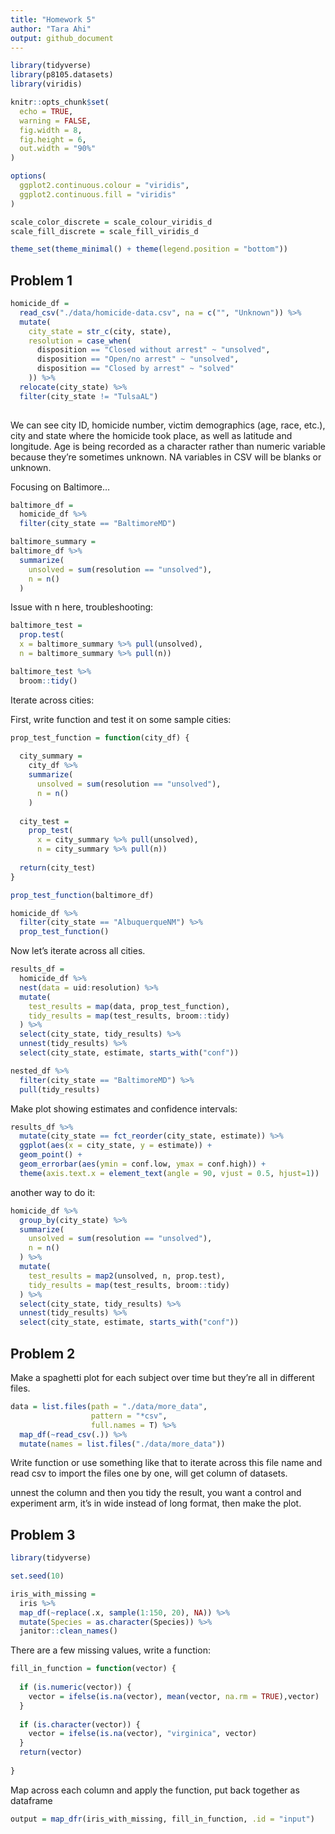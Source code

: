 ```yaml
---
title: "Homework 5"
author: "Tara Ahi"
output: github_document
---
```


```r
library(tidyverse)
library(p8105.datasets)
library(viridis)

knitr::opts_chunk$set(
  echo = TRUE,
  warning = FALSE,
  fig.width = 8,
  fig.height = 6,
  out.width = "90%"
)

options(
  ggplot2.continuous.colour = "viridis",
  ggplot2.continuous.fill = "viridis"
)

scale_color_discrete = scale_colour_viridis_d
scale_fill_discrete = scale_fill_viridis_d

theme_set(theme_minimal() + theme(legend.position = "bottom"))

```


## Problem 1

```r
homicide_df = 
  read_csv("./data/homicide-data.csv", na = c("", "Unknown")) %>% 
  mutate(
    city_state = str_c(city, state),
    resolution = case_when(
      disposition == "Closed without arrest" ~ "unsolved",
      disposition == "Open/no arrest" ~ "unsolved",
      disposition == "Closed by arrest" ~ "solved"
    )) %>% 
  relocate(city_state) %>% 
  filter(city_state != "TulsaAL")
  
```

We can see city ID, homicide number, victim demographics (age, race, etc.), city and state where the homicide took place, as well as latitude and longitude. 
Age is being recorded as a character rather than numeric variable because they're sometimes unknown. 
NA variables in CSV will be blanks or unknown.


Focusing on Baltimore...

```r
baltimore_df = 
  homicide_df %>% 
  filter(city_state == "BaltimoreMD")

baltimore_summary = 
baltimore_df %>% 
  summarize(
    unsolved = sum(resolution == "unsolved"),
    n = n()
  )

```

Issue with n here, troubleshooting:

```r
baltimore_test = 
  prop.test(
  x = baltimore_summary %>% pull(unsolved),
  n = baltimore_summary %>% pull(n))

baltimore_test %>% 
  broom::tidy()
```


Iterate across cities:

First, write function and test it on some sample cities:

```r
prop_test_function = function(city_df) {
  
  city_summary = 
    city_df %>% 
    summarize(
      unsolved = sum(resolution == "unsolved"),
      n = n()
    )
  
  city_test = 
    prop_test(
      x = city_summary %>% pull(unsolved),
      n = city_summary %>% pull(n))
  
  return(city_test)
}

```

```r
prop_test_function(baltimore_df)
```

```r
homicide_df %>% 
  filter(city_state == "AlbuquerqueNM") %>% 
  prop_test_function()
```

Now let's iterate across all cities.

```r
results_df = 
  homicide_df %>% 
  nest(data = uid:resolution) %>% 
  mutate(
    test_results = map(data, prop_test_function),
    tidy_results = map(test_results, broom::tidy)
  ) %>% 
  select(city_state, tidy_results) %>% 
  unnest(tidy_results) %>% 
  select(city_state, estimate, starts_with("conf"))

nested_df %>% 
  filter(city_state == "BaltimoreMD") %>% 
  pull(tidy_results)


```


Make plot showing estimates and confidence intervals:

```r
results_df %>% 
  mutate(city_state == fct_reorder(city_state, estimate)) %>% 
  ggplot(aes(x = city_state, y = estimate)) +
  geom_point() +
  geom_errorbar(aes(ymin = conf.low, ymax = conf.high)) +
  theme(axis.text.x = element_text(angle = 90, vjust = 0.5, hjust=1))
```

another way to do it:
```r
homicide_df %>% 
  group_by(city_state) %>% 
  summarize(
    unsolved = sum(resolution == "unsolved"),
    n = n()
  ) %>% 
  mutate(
    test_results = map2(unsolved, n, prop.test),
    tidy_results = map(test_results, broom::tidy)
  ) %>% 
  select(city_state, tidy_results) %>% 
  unnest(tidy_results) %>% 
  select(city_state, estimate, starts_with("conf"))
```



## Problem 2

Make a spaghetti plot for each subject over time but they're all in different files. 

```r
data = list.files(path = "./data/more_data", 
                  pattern = "*csv",
                  full.names = T) %>% 
  map_df(~read_csv(.)) %>% 
  mutate(names = list.files("./data/more_data")) 

```

Write function or use something like that to iterate across this file name and read csv to import the files one by one, will get column of datasets.

unnest the column and then you tidy the result, you want a control and experiment arm, it's in wide instead of long format, then make the plot. 



## Problem 3

```r
library(tidyverse)

set.seed(10)

iris_with_missing = 
  iris %>% 
  map_df(~replace(.x, sample(1:150, 20), NA)) %>%
  mutate(Species = as.character(Species)) %>% 
  janitor::clean_names()

```

There are a few missing values, write a function:

```r
fill_in_function = function(vector) {
  
  if (is.numeric(vector)) {
    vector = ifelse(is.na(vector), mean(vector, na.rm = TRUE),vector)  
  }
  
  if (is.character(vector)) {
    vector = ifelse(is.na(vector), "virginica", vector)
  }
  return(vector)
  
}
```

Map across each column and apply the function, put back together as dataframe 

```r
output = map_dfr(iris_with_missing, fill_in_function, .id = "input")
```
         
         
         
         
         
         
         
         
